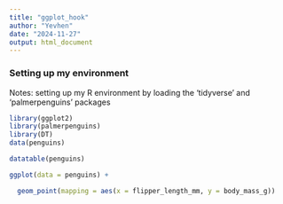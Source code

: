 ```yaml
---
title: "ggplot_hook"
author: "Yevhen"
date: "2024-11-27"
output: html_document
---
```


### Setting up my environment 
Notes: setting up my R environment by loading the 'tidyverse' and 'palmerpenguins' packages

```r
library(ggplot2)
library(palmerpenguins)
library(DT)
data(penguins)

datatable(penguins)
```

```r

ggplot(data = penguins) +

  geom_point(mapping = aes(x = flipper_length_mm, y = body_mass_g))

```

